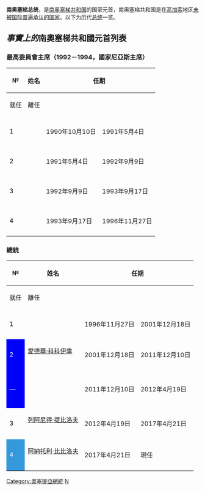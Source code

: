 {{Infobox Political post
|post            = 總統
|body            = 南奥塞梯共和国
|insignia        = Coat of arms of South Ossetia.svg
|insigniasize    = 125px
|insigniacaption = [[南奥塞梯国徽|南奥塞梯国徽]]
|image           = Anatoliy Bibilov EO.png
|imagesize       = 165px
|incumbent       = [[阿納托利·比比洛夫|阿納托利·比比洛夫]]
|incumbentsince  = 2017年4月21日
|residence       = [[茨欣瓦利|茨欣瓦利]]
|termlength      = 5年，可連任一次
|inaugural       = {{le|留得維格·奇比洛夫|Lyudvig Chibirov}}
|formation       = 1996年11月27日
}}

'''南奥塞梯总统'''，是[[南奥塞梯共和国|南奥塞梯共和国]]的国家元首，南奥塞梯共和国是在[[高加索|高加索]]地区[[未被国际普遍承认的国家|未被国际普遍承认的国家]]。以下为历代[[总统|总统]]一览。

==''事實上的''南奧塞梯共和國元首列表==
===最高委員會主席（1992－1994，國家尼亞斯主席）===
{| class="wikitable" style="text-align:center"
|- align=center bgcolor=#ebebeb
!rowspan=2|№
!rowspan=2|姓名<br>{{small|（生－卒）}}
!colspan=2|任期
!colspan=2 rowspan=2|政治聯繫
|- align=center bgcolor=#ebebeb
!就任
!離任
|-
! style="background:{{Party meta/color/無黨籍}}; color:black"| 1
| {{le|托雷斯·庫倫貝哥維|Torez Kulumbegov}}<br>{{lang|os|Хъуылымбегты Торез}}<br>{{small|（1938－2006）}}
| 1990年10月10日
| 1991年5月4日
| [[無黨籍|無黨籍]]
|-
! style="background:{{Party meta/color/無黨籍}}; color:black"| 2
| {{le|茲諾爾·加西弗|Znaur Gassiev}}<br>{{lang|os|Гасситы Знауыр}}<br>{{small|（1925－2016）}}
| 1991年5月4日
| 1992年9月9日
| [[無黨籍|無黨籍]]
|-
! style="background:{{Party meta/color/無黨籍}}; color:black"| 3
| {{le|托雷斯·庫倫貝哥維|Torez Kulumbegov}}<br>{{lang|os|Хъуылымбегты Торез}}<br>{{small|（1938－2006）}}
| 1992年9月9日
| 1993年9月17日
| [[無黨籍|無黨籍]]
|-
! style="background:{{Party meta/color/無黨籍}}; color:black"| 4
| {{le|留得維格·奇比洛夫|Lyudvig Chibirov}}<br>{{lang|os|Цыбырты Людвиг}}<br>{{small|（1931－）}}
| 1993年9月17日
| 1996年11月27日
| [[無黨籍|無黨籍]]
|}

===總統===
{| class="wikitable" style="text-align:center"
|- align=center bgcolor=#ebebeb
!rowspan=2|№
!rowspan=2|姓名<br>{{small|（生－卒）}}
!colspan=2|任期
!colspan=2 rowspan=2|政治聯繫
|- align=center bgcolor=#ebebeb
!就任
!離任
|-
! style="background:{{Party meta/color/無黨籍}}; color:black"| 1
| {{le|留得維格·奇比洛夫|Lyudvig Chibirov}}<br>{{lang|os|Цыбырты Людвиг}}<br>{{small|（1931－）}}
| 1996年11月27日
| 2001年12月18日
| [[無黨籍|無黨籍]]
|-
! style="background:Blue; color:white"| 2
| [[愛德華·賈巴耶維奇·科科伊季|愛德華·科科伊季]]<br>{{lang|os|Кокойты фырт Эдуард}}<br>{{small|（1964－）}}
| 2001年12月18日
| 2011年12月10日
| {{le|統一黨 (南奧塞梯)|Unity Party (South Ossetia)|統一黨}}
|-
! style="background:Blue; color:white"| —
| {{le|瓦迪姆·布羅夫采夫|Vadim Brovtsev}}<br>{{lang|os|Вадим Бровцев}}<br>{{small|（1969－）}}<br />{{small|''代總統''}}
| 2011年12月10日
| 2012年4月19日
| {{le|統一黨 (南奧塞梯)|Unity Party (South Ossetia)|統一黨}}
|-
! style="background:{{Party meta/color/無黨籍}}; color:black"| 3
| [[列阿尼得·哈里托諾維奇·提比洛夫|列阿尼得·提比洛夫]]<br>{{lang|os|Тыбылты Леонид}}<br>{{small|（1951－）}}
| 2012年4月19日
| 2017年4月21日
| [[無黨籍|無黨籍]]
|-
! style="background:#3498DB; color:white"| 4
| [[阿納托利·比比洛夫|阿納托利·比比洛夫]]<br>{{lang|os|Бибылты Анатолий}}<br>{{small|（1970－）}}
| 2017年4月21日
| 現任
| {{le|統一奧塞梯|United Ossetia}}
|}

{{欧洲国家元首}}
{{亚洲国家元首}}
[[Category:奧塞提亞總統|Category:奧塞提亞總統]]
[[Category:领袖列表|N]]
